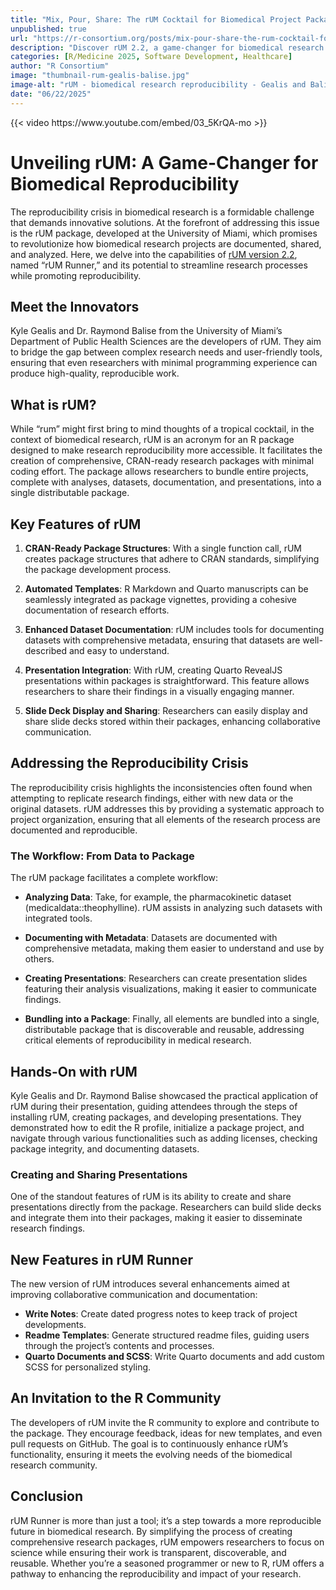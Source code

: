 ```yaml
--- 
title: "Mix, Pour, Share: The rUM Cocktail for Biomedical Project Packaging" 
unpublished: true 
url: "https://r-consortium.org/posts/mix-pour-share-the-rum-cocktail-for-biomedical-project-packaging/"
description: "Discover rUM 2.2, a game-changer for biomedical research reproducibility, developed at the University of Miami." 
categories: [R/Medicine 2025, Software Development, Healthcare]
author: "R Consortium" 
image: "thumbnail-rum-gealis-balise.jpg" 
image-alt: "rUM - biomedical research reproducibility - Gealis and Balise" 
date: "06/22/2025" 
---
```


{{< video https://www.youtube.com/embed/03_5KrQA-mo >}}

# Unveiling rUM: A Game-Changer for Biomedical Reproducibility

The reproducibility crisis in biomedical research is a formidable challenge that demands innovative solutions. At the forefront of addressing this issue is the rUM package, developed at the University of Miami, which promises to revolutionize how biomedical research projects are documented, shared, and analyzed. Here, we delve into the capabilities of [rUM version 2.2](https://raymondbalise.github.io/rUM/), named "rUM Runner," and its potential to streamline research processes while promoting reproducibility.

## Meet the Innovators

Kyle Gealis and Dr. Raymond Balise from the University of Miami's Department of Public Health Sciences are the developers of rUM. They aim to bridge the gap between complex research needs and user-friendly tools, ensuring that even researchers with minimal programming experience can produce high-quality, reproducible work.

## What is rUM?

While "rum" might first bring to mind thoughts of a tropical cocktail, in the context of biomedical research, rUM is an acronym for an R package designed to make research reproducibility more accessible. It facilitates the creation of comprehensive, CRAN-ready research packages with minimal coding effort. The package allows researchers to bundle entire projects, complete with analyses, datasets, documentation, and presentations, into a single distributable package.

## Key Features of rUM

1. **CRAN-Ready Package Structures**: With a single function call, rUM creates package structures that adhere to CRAN standards, simplifying the package development process.
   
2. **Automated Templates**: R Markdown and Quarto manuscripts can be seamlessly integrated as package vignettes, providing a cohesive documentation of research efforts.

3. **Enhanced Dataset Documentation**: rUM includes tools for documenting datasets with comprehensive metadata, ensuring that datasets are well-described and easy to understand.

4. **Presentation Integration**: With rUM, creating Quarto RevealJS presentations within packages is straightforward. This feature allows researchers to share their findings in a visually engaging manner.

5. **Slide Deck Display and Sharing**: Researchers can easily display and share slide decks stored within their packages, enhancing collaborative communication.

## Addressing the Reproducibility Crisis

The reproducibility crisis highlights the inconsistencies often found when attempting to replicate research findings, either with new data or the original datasets. rUM addresses this by providing a systematic approach to project organization, ensuring that all elements of the research process are documented and reproducible.

### The Workflow: From Data to Package

The rUM package facilitates a complete workflow:

- **Analyzing Data**: Take, for example, the pharmacokinetic dataset (medicaldata::theophylline). rUM assists in analyzing such datasets with integrated tools.
  
- **Documenting with Metadata**: Datasets are documented with comprehensive metadata, making them easier to understand and use by others.

- **Creating Presentations**: Researchers can create presentation slides featuring their analysis visualizations, making it easier to communicate findings.

- **Bundling into a Package**: Finally, all elements are bundled into a single, distributable package that is discoverable and reusable, addressing critical elements of reproducibility in medical research.

## Hands-On with rUM

Kyle Gealis and Dr. Raymond Balise showcased the practical application of rUM during their presentation, guiding attendees through the steps of installing rUM, creating packages, and developing presentations. They demonstrated how to edit the R profile, initialize a package project, and navigate through various functionalities such as adding licenses, checking package integrity, and documenting datasets.

### Creating and Sharing Presentations

One of the standout features of rUM is its ability to create and share presentations directly from the package. Researchers can build slide decks and integrate them into their packages, making it easier to disseminate research findings.

## New Features in rUM Runner

The new version of rUM introduces several enhancements aimed at improving collaborative communication and documentation:

- **Write Notes**: Create dated progress notes to keep track of project developments.
- **Readme Templates**: Generate structured readme files, guiding users through the project's contents and processes.
- **Quarto Documents and SCSS**: Write Quarto documents and add custom SCSS for personalized styling.

## An Invitation to the R Community

The developers of rUM invite the R community to explore and contribute to the package. They encourage feedback, ideas for new templates, and even pull requests on GitHub. The goal is to continuously enhance rUM's functionality, ensuring it meets the evolving needs of the biomedical research community.

## Conclusion

rUM Runner is more than just a tool; it's a step towards a more reproducible future in biomedical research. By simplifying the process of creating comprehensive research packages, rUM empowers researchers to focus on science while ensuring their work is transparent, discoverable, and reusable. Whether you're a seasoned programmer or new to R, rUM offers a pathway to enhancing the reproducibility and impact of your research.